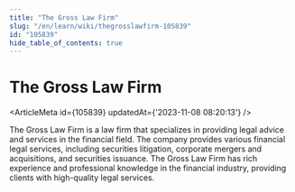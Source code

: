 ```yaml
---
title: "The Gross Law Firm"
slug: "/en/learn/wiki/thegrosslawfirm-105839"
id: "105839"
hide_table_of_contents: true
---
```



# The Gross Law Firm

<ArticleMeta id={105839} updatedAt={'2023-11-08 08:20:13'} />
<div className='border-solid border-b border-t-0 my-4 border-[var(--ifm-color-gray-300)]' />

The Gross Law Firm is a law firm that specializes in providing legal advice and services in the financial field. The company provides various financial legal services, including securities litigation, corporate mergers and acquisitions, and securities issuance. The Gross Law Firm has rich experience and professional knowledge in the financial industry, providing clients with high-quality legal services.
